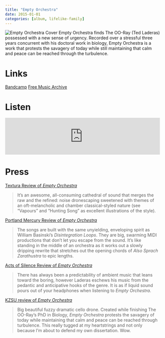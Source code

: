 ```yaml
---
title: "Empty Orchestra"
date: 2015-01-01
categories: [album, lifelike-family]
---
```


![Empty Orchestra Cover](cover.jpeg) 
Empty Orchestra finds The OO-Ray (Ted Laderas) possessed with a new sense of urgency. Recorded over a stressful three years concurrent with his doctoral work in biology, Empty Orchestra is a work that protests the savagery of today while still maintaining that calm and peace can be reached through the turbulence.

# Links

[Bandcamp](https://lifelikefamily.bandcamp.com/album/empty-orchestra){.btn .btn-primary role="button"} [Free Music Archive](https://freemusicarchive.org/music/The_OO-Ray/Empty_Orchestra){.btn .btn-primary role="button"}

# Listen

<iframe style="border: 0; width: 100%; height: 120px;" src="https://bandcamp.com/EmbeddedPlayer/album=1359647858/size=large/bgcol=ffffff/linkcol=0687f5/tracklist=false/artwork=small/transparent=true/" seamless><a href="https://lifelikefamily.bandcamp.com/album/empty-orchestra">Empty Orchestra by The OO-Ray</a></iframe>

# Press

<p><a href="http://www.textura.org/reviews/ooray_emptyorchestra.htm">Textura Review of <em>Empty Orchestra</em></a></p>
<blockquote>
<p>It&rsquo;s an awesome, all-consuming cathedral of sound that merges the raw and the refined: noise dronescaping sweetened with themes of an oft-melancholic and chamber classical-styled nature (see “Vapours” and “Hunting Song” as excellent illustrations of the style).</p>
</blockquote>
<p><a href="http://www.portlandmercury.com/portland/the-oo-ray-and-brumes/Event?oid=15325991">Portland Mercury Review of <em>Empty Orchestra</em></a></p>
<blockquote>
<p>The songs are built with the same unyielding, enveloping spirit as William Basinski&rsquo;s <em>Disintegration Loops</em>. They are big, swarming MIDI productions that don&rsquo;t let you escape from the sound. It&rsquo;s like standing in the middle of an orchestra as it works out a slowly dripping rewrite that stretches out the opening chords of <em>Also Sprach Zarathustra</em> to epic lengths.</p>
</blockquote>
<p><a href="http://www.actsofsilence.com/album-review/liquid-sound/">Acts of Silence Review of <em>Empty Orchestra</em></a></p>
<blockquote>
<p>There has always been a predictability of ambient music that leans toward the boring, however Laderas eschews his music from the pedantic and anticipative hooks of the genre. It is as if liquid sound pours out of your headphones when listening to <em>Empty Orchestra</em>.</p>
</blockquote>
<p><a href="http://zookeeper.stanford.edu/index.php?action=viewRecentReview&amp;tag=1074978">KZSU review of <em>Empty Orchestra</em></a></p>
<blockquote>
<p>Big beautiful fuzzy dramatic cello drone. Created while finishing The OO-Ray’s PhD in Biology, <em>Empty Orchestra</em> protests the savagery of today while maintaining that calm and peace can be reached through turbulence. This really tugged at my heartstrings and not only because I’m about to defend my own dissertation. Wow.</p>
</blockquote>
